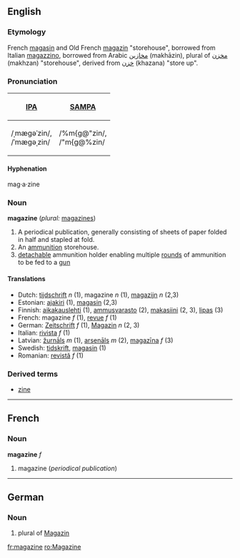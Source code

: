 ==English==
===Etymology===
French [[magasin]] and Old French [[magazin]] "storehouse", borrowed from Italian [[magazzino]], borrowed from Arabic [[مخازين]] (makhāzin), plural of [[مخزن]] (makhzan) "storehouse", derived from [[خزن]] (khazana) "store up".

===Pronunciation===
{| border=1 cellpadding=5
! [[w:IPA|IPA]] || [[w:SAMPA|SAMPA]]
|-
| /ˌmæɡəˈzin/, <br> /ˈmæɡəˌzin/ || /%m{g@"zin/, <br> /"m{g@%zin/
|}

====Hyphenation====
mag·a·zine

===Noun===
'''magazine''' (''plural:'' [[magazines]])

# A periodical publication, generally consisting of sheets of paper folded in half and stapled at fold.
# An [[ammunition]] storehouse.
# [[detach]]able ammunition holder enabling multiple [[round]]s of ammunition to be fed to a [[gun]]

====Translations====
*Dutch: [[tijdschrift]] ''n'' (1), magazine ''n'' (1), [[magazijn]] ''n'' (2,3)
*Estonian: [[ajakiri]] (1), [[magasin]] (2,3)
*Finnish: [[aikakauslehti]] (1), [[ammusvarasto]] (2), [[makasiini]] (2, 3), [[lipas#Finnish|lipas]] (3)
*French: magazine ''f'' (1), [[revue#French|revue]] ''f'' (1)
*German: [[Zeitschrift]] ''f'' (1), [[Magazin]] ''n'' (2, 3)
*Italian: [[rivista]] ''f'' (1)
*Latvian: [[žurnāls]] ''m'' (1), [[arsenāls]] ''m'' (2), [[magazīna]] ''f'' (3)
*Swedish: [[tidskrift]], [[magasin]] (1)
*Romanian: [[revistă]] ''f'' (1)

===Derived terms===
* [[zine]]

----
==French==
===Noun===
'''magazine''' ''f''

#magazine (''periodical publication'')

----
==German==
===Noun===

# plural of [[Magazin]]

[[fr:magazine]]
[[ro:Magazine]]